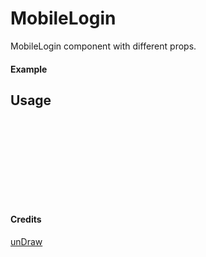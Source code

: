 
<Meta of={MobileLogin} title="unDraw/MobileLogin" />

# MobileLogin

MobileLogin component with different props.

#### Example

<Canvas of={MobileLogin.Primary} />

## Usage

```ts
import { MobileLogin } from "yadl-ui";

const Example = () => {
  return (
      <MobileLogin />
  );
};

export default Example;
```

#### Credits
[unDraw](https://undraw.co/illustrations)
